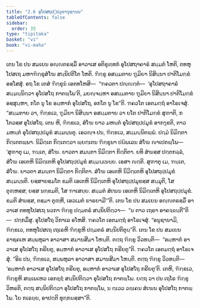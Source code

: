 ```yaml
---
title: "2.6 ອຸໂປສຖປ຺ປມຸຂານຸຊານນ"
tableOfContents: false
sidebar:
  order: 35
type: "tipitaka"
basket: "vi"
book: "vi-maha"
---
```



<DynamicBreadcrumb />

<Division number="142" book="vi-maha">

<Paragraph number="602" book="vi-maha">
ເຕນ ໂຂ ປນ ສມເຍນ ອຎ຺ຎຕຣສ຺ມິໍ ອາວາເສ ອຕິຂຸທ຺ທກໍ ອຸໂປສຖາຄາຣໍ ສມ຺ມຕໍ ໂຫຕິ, ຕທຫຸໂປສເຖ ມຫາຠິກ຺ຂຸສໍໂຆ ສນ຺ນິປຕິໂຕ ໂຫຕິ. ຠິກ຺ຂູ ອສມ຺ມຕາຍ ຠູມິຍາ ນິສິນ຺ນາ ປາຕິໂມກ຺ຂໍ ອສ຺ໂສສຸໍ. ອຖ ໂຂ ເຕສໍ ຠິກ຺ຂູນໍ ເອຕທໂຫສິ—  “ຠຄວຕາ ປຎ຺ຎຕ຺ຕໍ—  ‘ອຸໂປສຖາຄາຣໍ ສມ຺ມນ຺ນິຕ຺ວາ ອຸໂປສໂຖ ກາຕພ຺ໂພ’ຕິ, ມຍຎ຺ຈມ຺ຫາ ອສມ຺ມຕາຍ ຠູມິຍາ ນິສິນ຺ນາ ປາຕິໂມກ຺ຂໍ ອສ຺ສຸມ຺ຫາ, ກໂຕ ນຸ ໂຂ ອມ຺ຫາກໍ ອຸໂປສໂຖ, ອກໂຕ ນຸ ໂຂ”ຕິ. ຠຄວໂຕ ເອຕມຕ຺ຖໍ ອາໂຣເຈສຸໍ. “ສມ຺ມຕາຍ ວາ, ຠິກ຺ຂເວ, ຠູມິຍາ ນິສິນ຺ນາ ອສມ຺ມຕາຍ ວາ ຍໂຕ ປາຕິໂມກ຺ຂໍ ສຸຓາຕິ, ກໂຕວສ຺ສ ອຸໂປສໂຖ. ເຕນ ຫິ, ຠິກ຺ຂເວ, ສໍໂຆ ຍາວ ມຫນ຺ຕໍ ອຸໂປສຖປ຺ປມຸຂໍ ອາກງ຺ຂຕິ, ຕາວ ມຫນ຺ຕໍ ອຸໂປສຖປ຺ປມຸຂໍ ສມ຺ມນ຺ນຕຸ. ເອວຎ຺ຈ ປນ, ຠິກ຺ຂເວ, ສມ຺ມນ຺ນິຕພ຺ພໍ. ປຐມໍ ນິມິຕ຺ຕາ ກິຕ຺ເຕຕພ຺ພາ. ນິມິຕ຺ເຕ ກິຕ຺ເຕຕ຺ວາ ພ຺ຍຕ຺ເຕນ ຠິກ຺ຂຸນາ ປຏິພເລນ ສໍໂຆ ຎາເປຕພ຺ໂພ—
</Paragraph>

<Paragraph number="603" book="vi-maha">
‘ສຸຓາຕຸ ເມ, ຠນ຺ເຕ, ສໍໂຆ. ຍາວຕາ ສມນ຺ຕາ ນິມິຕ຺ຕາ ກິຕ຺ຕິຕາ. ຍທິ ສໍຆສ຺ສ ປຕ຺ຕກລ຺ລໍ, ສໍໂຆ ເອເຕຫິ ນິມິຕ຺ເຕຫິ ອຸໂປສຖປ຺ປມຸຂໍ ສມ຺ມນ຺ເນຍ຺ຍ. ເອສາ ຎຕ຺ຕິ.
</Paragraph>

<Paragraph number="604" book="vi-maha">
ສຸຓາຕຸ ເມ, ຠນ຺ເຕ, ສໍໂຆ. ຍາວຕາ ສມນ຺ຕາ ນິມິຕ຺ຕາ ກິຕ຺ຕິຕາ. ສໍໂຆ ເອເຕຫິ ນິມິຕ຺ເຕຫິ ອຸໂປສຖປ຺ປມຸຂໍ ສມ຺ມນ຺ນຕິ. ຍສ຺ສາຍສ຺ມໂຕ ຂມຕິ ເອເຕຫິ ນິມິຕ຺ເຕຫິ ອຸໂປສຖປ຺ປມຸຂສ຺ສ ສມ຺ມຸຕິ, ໂສ ຕຸຓ຺ຫສ຺ສ; ຍສ຺ສ ນກ຺ຂມຕິ, ໂສ ຠາເສຍ຺ຍ. ສມ຺ມຕໍ ສໍເຆນ ເອເຕຫິ ນິມິຕ຺ເຕຫິ ອຸໂປສຖປ຺ປມຸຂໍ. ຂມຕິ ສໍຆສ຺ສ, ຕສ຺ມາ ຕຸຓ຺ຫີ, ເອວເມຕໍ ຘາຣຍາມີ’”ຕິ.
</Paragraph>

<Paragraph number="605" book="vi-maha">
ເຕນ ໂຂ ປນ ສມເຍນ ອຎ຺ຎຕຣສ຺ມິໍ ອາວາເສ ຕທຫຸໂປສເຖ ນວກາ ຠິກ຺ຂູ ປຐມຕຣໍ ສນ຺ນິປຕິຕ຺ວາ—  “ນ ຕາວ ເຖຣາ ອາຄຈ຺ຉນ຺ຕີ”ຕິ—  ປກ຺ກມິໍສຸ. ອຸໂປສໂຖ ວິກາເລ ອໂຫສິ. ຠຄວໂຕ ເອຕມຕ຺ຖໍ ອາໂຣເຈສຸໍ. “ອນຸຊານາມິ, ຠິກ຺ຂເວ, ຕທຫຸໂປສເຖ ເຖເຣຫິ ຠິກ຺ຂູຫິ ປຐມຕຣໍ ສນ຺ນິປຕິຕຸນ຺”ຕິ.
</Paragraph>

<Paragraph number="606" book="vi-maha">
ເຕນ ໂຂ ປນ ສມເຍນ ຣາຊຄເຫ ສມ຺ພຫຸລາ ອາວາສາ ສມານສີມາ ໂຫນ຺ຕິ. ຕຕ຺ຖ ຠິກ຺ຂູ ວິວທນ຺ຕິ—  “ອມ຺ຫາກໍ ອາວາເສ ອຸໂປສໂຖ ກຣີຍຕຸ, ອມ຺ຫາກໍ ອາວາເສ ອຸໂປສໂຖ ກຣີຍຕູ”ຕິ. ຠຄວໂຕ ເອຕມຕ຺ຖໍ ອາໂຣເຈສຸໍ. “ອິຘ ປນ, ຠິກ຺ຂເວ, ສມ຺ພຫຸລາ ອາວາສາ ສມານສີມາ ໂຫນ຺ຕິ. ຕຕ຺ຖ ຠິກ຺ຂູ ວິວທນ຺ຕິ—  ‘ອມ຺ຫາກໍ ອາວາເສ ອຸໂປສໂຖ ກຣີຍຕຸ, ອມ຺ຫາກໍ ອາວາເສ ອຸໂປສໂຖ ກຣີຍຕູ’ຕິ. ເຕຫິ, ຠິກ຺ຂເວ, ຠິກ຺ຂູຫິ ສພ຺ເພເຫວ ເອກຊ຺ຌໍ ສນ຺ນິປຕິຕ຺ວາ ອຸໂປສໂຖ ກາຕພ຺ໂພ. ຍຕ຺ຖ ວາ ປນ ເຖໂຣ ຠິກ຺ຂຸ ວິຫຣຕິ, ຕຕ຺ຖ ສນ຺ນິປຕິຕ຺ວາ ອຸໂປສໂຖ ກາຕພ຺ໂພ, ນ ຕ຺ເວວ ວຄ຺ເຄນ ສໍເຆນ ອຸໂປສໂຖ ກາຕພ຺ໂພ. ໂຍ ກເຣຍ຺ຍ, ອາປຕ຺ຕິ ທຸກ຺ກຏສ຺ສາ”ຕິ.
</Paragraph>
</Division>